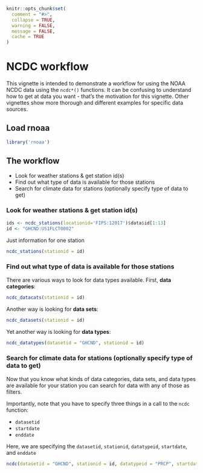 <!--
%\VignetteEngine{knitr::knitr}
%\VignetteIndexEntry{ncdc workflow}
%\VignetteEncoding{UTF-8}
-->

```r
knitr::opts_chunk$set(
  comment = "#>", 
  collapse = TRUE,
  warning = FALSE, 
  message = FALSE,
  cache = TRUE
)
```

NCDC workflow
======

This vignette is intended to demonstrate a workflow for using the NOAA NCDC data using the `ncdc*()` functions. It can be confusing to understand how to get at data you want - that's the motivation for this vignette. Other vignettes show more thorough and different examples for specific data sources.


## Load rnoaa

```r
library('rnoaa')
```

## The workflow

* Look for weather stations & get station id(s)
* Find out what type of data is available for those stations
* Search for climate data for stations (optionally specify type of data to get)

### Look for weather stations & get station id(s)


```r
ids <- ncdc_stations(locationid='FIPS:12017')$data$id[1:13]
id <- "GHCND:US1FLCT0002"
```

Just information for one station

```r
ncdc_stations(stationid = id)
```


### Find out what type of data is available for those stations

There are various ways to look for data types available. First, __data categories__:

```r
ncdc_datacats(stationid = id)
```

Another way is looking for __data sets__:

```r
ncdc_datasets(stationid = id)
```

Yet another way is looking for __data types__:

```r
ncdc_datatypes(datasetid = "GHCND", stationid = id)
```

### Search for climate data for stations (optionally specify type of data to get)

Now that you know what kinds of data categories, data sets, and data types are available for your station you can search for data with any of those as filters.

Importantly, note that you have to specify three things in a call to the `ncdc` function:

* `datasetid`
* `startdate`
* `enddate`

Here, we are specifying the `datasetid`, `stationid`, `datatypeid`, `startdate`, and `enddate`

```r
ncdc(datasetid = "GHCND", stationid = id, datatypeid = "PRCP", startdate = "2012-10-01", enddate = "2013-01-01")
```
